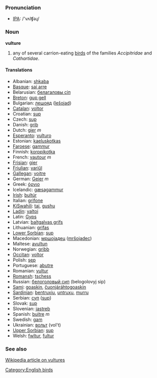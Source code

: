 === Pronunciation ===
*[[w:IPA|IPA]]: /'vʌlʧəɻ/

=== Noun ===

'''vulture'''

# any of several carrion-eating [[bird]]s of the families ''Accipitridae'' and ''Cathartidae''.

==== Translations ====

*Albanian: [[shkaba]]
*[[Basque]]: [[sai arre]]
*Belarusian: [[белагаловы сіп]]
*[[Breton]]: [[gup gell]]
*Bulgarian: [[лешояд]] ([[lešojad]])
*[[Catalan]]: [[voltor]]
*Croatian: [[sup]]
*Czech: [[sup]]
*Danish: [[grib]]
*Dutch: [[gier]] ''m''
*[[Esperanto]]: [[vulturo]]
*Estonian: [[kaeluskotkas]]
*[[Faroese]]: [[gammur]]
*Finnish: [[korppikotka]]
*French: [[vautour]] ''m''
*[[Frisian]]: [[gier]]
*[[Friulian]]: [[variűl]]
*[[Gallegan]]: [[voitre]]
*German: [[Geier]] ''m''
*Greek: [[όρνιο]]
*Icelandic: [[gæsagammur]]
*[[Irish]]: [[bultúr]]
*Italian: [[grifone]]
*[[KiSwahili]]: [[tai]], [[gushu]]
*[[Ladin]]: [[valtoi]]
*Latin: [[Gyps]]
*Latvian: [[baltgalvas grifs]]
*Lithuanian: [[grifas]]
*[[Lower Sorbian]]: [[sup]]
*Macedonian: [[мршоjадец]] ([[mršojadec]])
*Maltese: [[avultun]]
*Norwegian: [[gribb]]
*[[Occitan]]: [[voltor]]
*Polish: [[sęp]]
*Portuguese: [[abutre]]
*Romanian: [[vultur]]
*[[Romansh]]: [[tschess]]
*Russian: [[белоголовый сип]] (belogolovyj sip)
*[[Sami]]: [[goaskin]], [[čuonjáráhtogoaskin]]
*[[Sardinian]]: [[bentruxiu]], [[untruxu]], [[murru]]
*Serbian: [[суп]] ([[sup]])
*Slovak: [[sup]]
*Slovenian: [[jastreb]]
*Spanish: [[buitre]] ''m''
*Swedish: [[gam]]
*Ukrainian: [[вольт]] (vol't)
*[[Upper Sorbian]]: [[sup]]
*Welsh: [[fwltur]], [[fultur]]

===See also===
[[w:vulture|Wikipedia article on vultures]]

[[Category:English birds]]